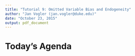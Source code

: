 ```yaml
---
title: "Tutorial 9: Omitted Variable Bias and Endogeneity"
author: "Jan Vogler (jan.vogler@duke.edu)"
date: "October 23, 2015"
output: pdf_document
---
```


# Today's Agenda


